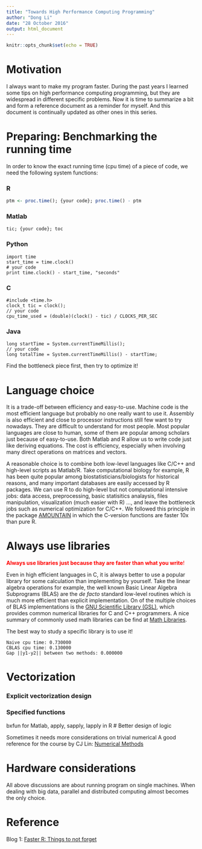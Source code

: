 ```yaml
---
title: "Towards High Performance Computing Programming"
author: "Dong Li"
date: "28 October 2016"
output: html_document
---
```


```r
knitr::opts_chunk$set(echo = TRUE)
```

# Motivation

I always want to make my program faster. During the past years I learned some tips on high performance computing programming, but they are widespread in different specific problems. Now it is time to summarize a bit and form a reference document as a reminder for myself. And this document is continually updated as other ones in this series.
<!---
During the past summer I tried my best to find as more meaningful modules in weighted networks, which is comptationally intensive. See the [challenge](https://www.synapse.org/#!Synapse:syn6156761/wiki/400645) and our [solution](https://www.synapse.org/#!Synapse:syn7136340/wiki/403063). It turned out that the optimization based approach runs slowly even on High Performance Computers such as [Bluebear](https://intranet.birmingham.ac.uk/it/teams/infrastructure/research/bear/index.aspx). Speed has become important enough to affect the prograss. After the challenge I rewrote the core part of that algorithm in C and got 10x speedup. The topic is how to make the program more efficient.
-->

# Preparing: Benchmarking the running time

In order to know the exact running time (cpu time) of a piece of code, we need the following system functions:

### R
```r
ptm <- proc.time(); {your code}; proc.time() - ptm
```

### Matlab
```
tic; {your code}; toc
```

### Python
```
import time
start_time = time.clock()
# your code
print time.clock() - start_time, "seconds"
```

### C
```
#include <time.h>
clock_t tic = clock();
// your code
cpu_time_used = (double)(clock() - tic) / CLOCKS_PER_SEC
```

### Java
```
long startTime = System.currentTimeMillis();
// your code
long totalTime = System.currentTimeMillis() - startTime;
```

Find the bottleneck piece first, then try to optimize it!

# Language choice

It is a trade-off between efficiency and easy-to-use. Machine code is the most efficient language but probably no one really want to use it. Assembly is also efficient and close to processor instructions still few want to try nowadays. They are difficult to understand for most people. Most popular languages are close to human, some of them are popular among scholars just because of easy-to-use. Both Matlab and R allow us to write code just like deriving equations. The cost is efficiency, especially when involving many direct operations on matrices and vectors. 

A reasonable choice is to combine both low-level languages like C/C++ and high-level scripts as Matlab/R. Take computational biology for example, R has been quite popular among biostatisticians/biologists for historical reasons, and many important databases are easily accessed by R packages. We can use R to do high-level but not computational intensive jobs: data access, preprocessing, basic statisitics analaysis, files manipulation, visualization (much easier with R) ..., and leave the bottleneck jobs such as numerical optimization for C/C++. We followed this principle in the package [AMOUNTAIN](https://github.com/fairmiracle/AMOUNTAIN) in which the C-version functions are faster 10x than pure R.

# Always use libraries

<span style="color:red">**Always use libraries just because thay are faster than what you write**!</span>

Even in high efficient languages in C, it is always better to use a popular library for some calculation than implementing by yourself. Take the linear algebra operations for example, the well known Basic Linear Algebra Subprograms (BLAS) are the *de facto* standard low-level routines which is much more efficient than explicit implementation. On of the multiple choices of BLAS implementations is the [GNU Scientific Library (GSL)](https://www.gnu.org/software/gsl), which provides common numerical libraries for C and C++ programmers. A nice summary of commonly used math libraries can be find at [Math Libraries](https://www.chpc.utah.edu/documentation/software/mathlibraries.php). 

The best way to study a specific library is to use it!



```
Naive cpu time: 0.730000
CBLAS cpu time: 0.130000
Gap ||y1-y2|| between two methods: 0.000000
```

# Vectorization
### Explicit vectorization design 
### Specified functions
bxfun for Matlab,
apply, sapply, lapply in R
# Better design of logic

Sometimes it needs more considerations on trivial numerical 
A good reference for the course by CJ Lin: [Numerical Methods](https://www.csie.ntu.edu.tw/~cjlin/courses/nm2016/)

# Hardware considerations
All above discussions are about running program on single machines. When dealing with big data, parallel and distributed computing almost becomes the only choice. 

# Reference
Blog 1: [Faster R: Things to not forget](http://pj.freefaculty.org/blog/?p=122)